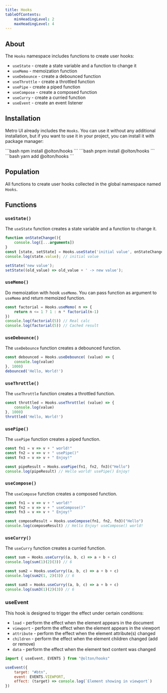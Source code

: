 ```yaml
---
title: Hooks
tableOfContents:
    minHeadingLevel: 2
    maxHeadingLevel: 4
---
```



<div>
    <GithubButton user="olton" repo="hooks"/>
</div> 

<Leader content="Metro UI provides a set of methods to create user hooks."/>

## About

The `Hooks` namespace includes functions to create user hooks: 
+ `useState` - create a state variable and a function to change it
+ `useMemo` - memoization function
+ `useDebounce` - create a debounced function
+ `useThrottle` - create a throttled function
+ `usePipe` - create a piped function
+ `useCompose` - create a composed function
+ `useCurry` - create a curried function
+ `useEvent` - create an event listener

## Installation
Metro UI already includes the `Hooks`.
You can use it without any additional installation, but if you want to use it in your project, you can install it with package manager:

<Tabs>
    <TabItem label="npm" icon="seti:npm">
        ```bash
        npm install @olton/hooks
        ```
    </TabItem>
    <TabItem label="pnpm" icon="pnpm">
        ```bash
        pnpm install @olton/hooks
        ```
    </TabItem>
    <TabItem label="yarm" icon="seti:yarn">
        ```bash
        yarn add @olton/hooks
        ```
    </TabItem>
</Tabs>

## Population

All functions to create user hooks collected in the global namespace named `Hooks`. 

## Functions

### `useState()`

The `useState` function creates a state variable and a function to change it.

```javascript
function onStateChange(){
    console.log([...arguments])
}
const [state, setState] = Hooks.useState('initial value', onStateChange);
console.log(state.value); // initial value

setState('new value');
setState((old_value) => old_value + ' -> new value');
``` 

### `useMemo()`

Do memoization with hook `useMemo`. You can pass function as argument to `useMemo` and return memoized function.

```javascript
const factorial = Hooks.useMemo( n => {
    return n <= 1 ? 1 : n * factorial(n-1)
})
console.log(factorial(5)) // Real calc
console.log(factorial(5)) // Cached result
```

### `useDebounce()`

The `useDebounce` function creates a debounced function.

```javascript
const debounced = Hooks.useDebounce( (value) => {
    console.log(value)
}, 1000)
debounced('Hello, World!')
```

### `useThrottle()`

The `useThrottle` function creates a throttled function.

```javascript
const throttled = Hooks.useThrottle( (value) => {
    console.log(value)
}, 1000)
throttled('Hello, World!')
```

### `usePipe()`

The `usePipe` function creates a piped function.

```javascript
const fn1 = v => v + " world!"
const fn2 = v => v + " usePipe()"
const fn3 = v => v + " Enjoy!"

const pipeResult = Hooks.usePipe(fn1, fn2, fn3)("Hello")
console.log(pipeResult) // Hello world! usePipe() Enjoy!
```

### `useCompose()`

The `useCompose` function creates a composed function.

```javascript
const fn1 = v => v + " world!"
const fn2 = v => v + " useCompose()"
const fn3 = v => v + " Enjoy!"

const composeResult = Hooks.useCompose(fn1, fn2, fn3)("Hello")
console.log(composeResult) // Hello Enjoy! useCompose() world!
```

### `useCurry()`

The `useCurry` function creates a curried function.

```javascript
const sum = Hooks.useCurry((a, b, c) => a + b + c)
console.log(sum(1)(2)(3)) // 6

const sum2 = Hooks.useCurry((a, b, c) => a + b + c)
console.log(sum2(1, 2)(3)) // 6

const sum3 = Hooks.useCurry((a, b, c) => a + b + c)
console.log(sum3(1)(2)(3)) // 6
```

### useEvent
This hook is designed to trigger the effect under certain conditions:
- `load` - perform the effect when the element appears in the document
- `viewport` - perform the effect when the element appears in the viewport
- `attribute` - perform the effect when the element attribute(s) changed
- `children` - perform the effect when the element children changed (add or remove)
- `data` - perform the effect when the element text content was changed

```javascript
import { useEvent, EVENTS } from "@olton/hooks"

useEvent({
    target: "#btn",
    event: EVENTS.VIEWPORT,
    effect: (target) => console.log(`Element showing in viewport`)
})
```
